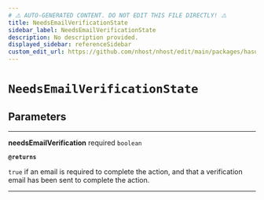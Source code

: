 ```yaml
---
# ⚠️ AUTO-GENERATED CONTENT. DO NOT EDIT THIS FILE DIRECTLY! ⚠️
title: NeedsEmailVerificationState
sidebar_label: NeedsEmailVerificationState
description: No description provided.
displayed_sidebar: referenceSidebar
custom_edit_url: https://github.com/nhost/nhost/edit/main/packages/hasura-auth-js/src/promises/types.ts#L32
---
```


# `NeedsEmailVerificationState`

## Parameters

---

**<span className="parameter-name">needsEmailVerification</span>** <span className="optional-status">required</span> <code>boolean</code>

**`@returns`**

`true` if an email is required to complete the action, and that a verification email has been sent to complete the action.

---
